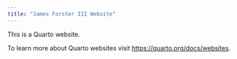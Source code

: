 ```yaml
---
title: "James Forster III Website"
---
```


This is a Quarto website.

To learn more about Quarto websites visit <https://quarto.org/docs/websites>.

